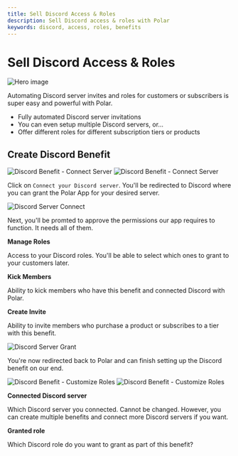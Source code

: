 ```yaml
---
title: Sell Discord Access & Roles
description: Sell Discord access & roles with Polar
keywords: discord, access, roles, benefits
---
```



# Sell Discord Access & Roles

![Hero image](./discord.jpg)

Automating Discord server invites and roles for customers or subscribers is
super easy and powerful with Polar.

- Fully automated Discord server invitations
- You can even setup multiple Discord servers, or...
- Offer different roles for different subscription tiers or products

## Create Discord Benefit

![Discord Benefit - Connect Server](./before-connect.light.png)
![Discord Benefit - Connect Server](./before-connect.dark.png)

Click on `Connect your Discord server`. You'll be redirected to Discord where you can grant the Polar App for your desired server.

![Discord Server Connect](./connect.png)

Next, you'll be promted to approve the permissions our app requires to function. It needs all of them.

**Manage Roles**

Access to your Discord roles. You'll be able to select which ones to grant to your customers later.

**Kick Members**

Ability to kick members who have this benefit and connected Discord with Polar.

**Create Invite**

Ability to invite members who purchase a product or subscribes to a tier with this benefit.

![Discord Server Grant](./grant.png)

You're now redirected back to Polar and can finish setting up the Discord benefit on our end.

![Discord Benefit - Customize Roles](./role.light.png)
![Discord Benefit - Customize Roles](./role.dark.png)

**Connected Discord server**

Which Discord server you connected. Cannot be changed. However, you can create multiple benefits and connect more Discord servers if you want.

**Granted role**

Which Discord role do you want to grant as part of this benefit?
